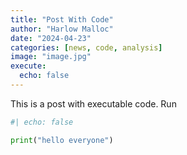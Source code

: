```yaml
---
title: "Post With Code"
author: "Harlow Malloc"
date: "2024-04-23"
categories: [news, code, analysis]
image: "image.jpg"
execute:
  echo: false
---
```


This is a post with executable code.
Run

```python

#| echo: false

print("hello everyone")
```
